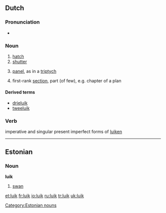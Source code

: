 {{also|Luik}}
==Dutch==

===Pronunciation===
* {{IPA|lang=nl|/lœyk/}}

===Noun===
{{nl-noun|g=n}}

# [[hatch]]
# [[shutter]]
# {{art}} [[panel]], as in a [[triptych]]
# {{figuratively}} first-rank [[section]], part (of few), e.g. chapter of a plan

====Derived terms====
* [[drieluik]] {{m}}
* [[tweeluik]] {{m}}

===Verb===
imperative and singular present imperfect forms of [[luiken]]

----

==Estonian==

===Noun===
'''luik'''

# [[swan]]

[[Category:Estonian nouns]]

[[et:luik]]
[[fr:luik]]
[[io:luik]]
[[ru:luik]]
[[tr:luik]]
[[uk:luik]]